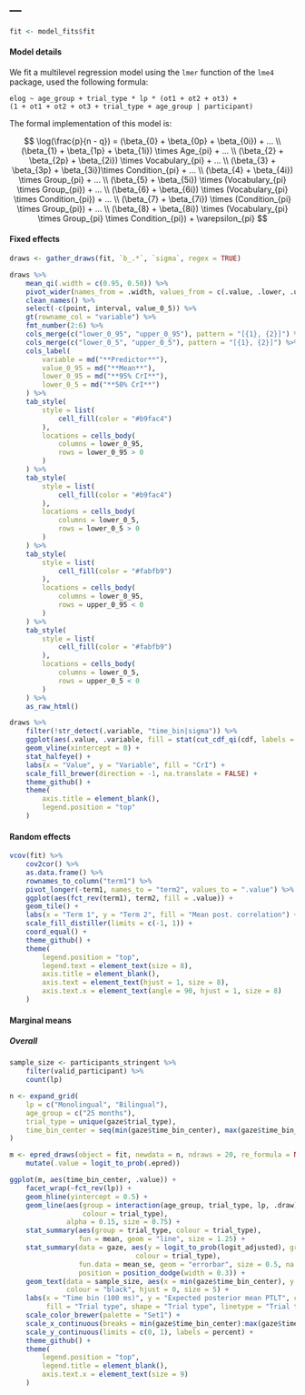 ---
---


```{r define_model, message=FALSE, warning=FALSE, include=FALSE, paged.print=FALSE}
fit <- model_fits$fit
```

#### Model details

We fit a multilevel regression model using the `lmer` function of the `lme4` package, used the following formula:

```
elog ~ age_group + trial_type * lp * (ot1 + ot2 + ot3) +
(1 + ot1 + ot2 + ot3 + trial_type + age_group | participant)
```

The formal implementation of this model is:

$$
\log(\frac{p}{n - q}) = (\beta_{0} + \beta_{0p} + \beta_{0i}) + ... \\
(\beta_{1} + \beta_{1p} + \beta_{1i}) \times Age_{pi} + ... \\
(\beta_{2} + \beta_{2p} + \beta_{2i}) \times Vocabulary_{pi} + ... \\
(\beta_{3} + \beta_{3p} + \beta_{3i})\times Condition_{pi} + ... \\
(\beta_{4} + \beta_{4i}) \times Group_{pi} + ... \\
(\beta_{5} + \beta_{5i}) \times (Vocabulary_{pi} \times Group_{pi}) + ... \\
(\beta_{6} + \beta_{6i}) \times (Vocabulary_{pi} \times Condition_{pi}) + ... \\
(\beta_{7} + \beta_{7i}) \times (Condition_{pi} \times Group_{pi}) + ... \\
(\beta_{8} + \beta_{8i}) \times (Vocabulary_{pi} \times Group_{pi} \times Condition_{pi}) + \varepsilon_{pi}
$$


#### Fixed effects


```{r fixed_effects_table, echo=FALSE, message=FALSE, warning=FALSE, paged.print=FALSE}
draws <- gather_draws(fit, `b_.*`, `sigma`, regex = TRUE)

draws %>% 
	mean_qi(.width = c(0.95, 0.50)) %>% 
	pivot_wider(names_from = .width, values_from = c(.value, .lower, .upper)) %>% 
	clean_names() %>% 
	select(-c(point, interval, value_0_5)) %>% 
	gt(rowname_col = "variable") %>% 
	fmt_number(2:6) %>% 
	cols_merge(c("lower_0_95", "upper_0_95"), pattern = "[{1}, {2}]") %>% 
	cols_merge(c("lower_0_5", "upper_0_5"), pattern = "[{1}, {2}]") %>% 
	cols_label(
		variable = md("**Predictor**"),
		value_0_95 = md("**Mean**"),
		lower_0_95 = md("**95% CrI**"),
		lower_0_5 = md("**50% CrI**")
	) %>% 
	tab_style(
		style = list(
			cell_fill(color = "#b9fac4")
		),
		locations = cells_body(
			columns = lower_0_95,
			rows = lower_0_95 > 0
		)
	) %>% 
	tab_style(
		style = list(
			cell_fill(color = "#b9fac4")
		),
		locations = cells_body(
			columns = lower_0_5,
			rows = lower_0_5 > 0
		)
	) %>% 
	tab_style(
		style = list(
			cell_fill(color = "#fabfb9")
		),
		locations = cells_body(
			columns = lower_0_95,
			rows = upper_0_95 < 0
		)
	) %>% 
	tab_style(
		style = list(
			cell_fill(color = "#fabfb9")
		),
		locations = cells_body(
			columns = lower_0_5,
			rows = upper_0_5 < 0
		)
	) %>% 
	as_raw_html()
```


```{r main_effects_plot, echo=FALSE, message=FALSE, warning=FALSE}

draws %>% 
	filter(!str_detect(.variable, "time_bin|sigma")) %>% 
	ggplot(aes(.value, .variable, fill = stat(cut_cdf_qi(cdf, labels = percent, .width = c(0.50, 0.80, 0.95, 1))))) +
	geom_vline(xintercept = 0) +
	stat_halfeye() +
	labs(x = "Value", y = "Variable", fill = "CrI") +
	scale_fill_brewer(direction = -1, na.translate = FALSE) +
	theme_github() +
	theme(
		axis.title = element_blank(),
		legend.position = "top"
	)

```

#### Random effects


```{r random_effects_participant, echo=FALSE, message=FALSE, warning=FALSE, paged.print=FALSE}

vcov(fit) %>% 
	cov2cor() %>% 
	as.data.frame() %>% 
	rownames_to_column("term1") %>% 
	pivot_longer(-term1, names_to = "term2", values_to = ".value") %>% 
	ggplot(aes(fct_rev(term1), term2, fill = .value)) +
	geom_tile() +
	labs(x = "Term 1", y = "Term 2", fill = "Mean post. correlation") +
	scale_fill_distiller(limits = c(-1, 1)) +
	coord_equal() +
	theme_github() +
	theme(
		legend.position = "top",
		legend.text = element_text(size = 8),
		axis.title = element_blank(),
		axis.text = element_text(hjust = 1, size = 8),
		axis.text.x = element_text(angle = 90, hjust = 1, size = 8)
	)

```


#### Marginal means {.tabset }

##### Overall

```{r gaze_time, echo=FALSE, message=FALSE, warning=FALSE, paged.print=FALSE}
sample_size <- participants_stringent %>% 
	filter(valid_participant) %>% 
	count(lp)

n <- expand_grid(
	lp = c("Monolingual", "Bilingual"),
	age_group = c("25 months"),
	trial_type = unique(gaze$trial_type),
	time_bin_center = seq(min(gaze$time_bin_center), max(gaze$time_bin_center), 0.5)
)

m <- epred_draws(object = fit, newdata = n, ndraws = 20, re_formula = NA) %>% 
	mutate(.value = logit_to_prob(.epred))

ggplot(m, aes(time_bin_center, .value)) +
	facet_wrap(~fct_rev(lp)) +
	geom_hline(yintercept = 0.5) +
	geom_line(aes(group = interaction(age_group, trial_type, lp, .draw),
				  colour = trial_type),
			  alpha = 0.15, size = 0.75) +
	stat_summary(aes(group = trial_type, colour = trial_type),
				 fun = mean, geom = "line", size = 1.25) +
	stat_summary(data = gaze, aes(y = logit_to_prob(logit_adjusted), group = trial_type,
							   colour = trial_type),
				 fun.data = mean_se, geom = "errorbar", size = 0.5, na.rm = TRUE,
				 position = position_dodge(width = 0.3)) +
	geom_text(data = sample_size, aes(x = min(gaze$time_bin_center), y = 1, label = paste0("N = ", n)),
			  colour = "black", hjust = 0, size = 5) +
	labs(x = "Time bin (100 ms)", y = "Expected posterior mean PTLT", colour = "Trial type",
		 fill = "Trial type", shape = "Trial type", linetype = "Trial type") +
	scale_color_brewer(palette = "Set1") +
	scale_x_continuous(breaks = min(gaze$time_bin_center):max(gaze$time_bin_center), labels = unique(gaze$time_bin)) +
	scale_y_continuous(limits = c(0, 1), labels = percent) + 
	theme_github() +
	theme(
		legend.position = "top",
		legend.title = element_blank(),
		axis.text.x = element_text(size = 9)
	)
```



##### {-}

#### {-}

